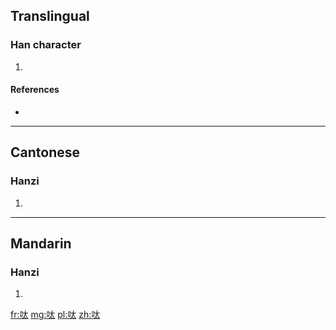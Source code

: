 ==Translingual==

===Han character===
{{Han char|rn=30|rad=口|as=04|sn=7|four=6403<sub>0</sub>|canj=口大戈 (RKI), X口大戈 (XRKI)|ids=⿰[[口]][[太]]}}

# {{defn|Han|sort=口04}}

====References====
* {{Han ref|kx=0181.191|hdz=10587.030|uh=5454|ud=21588|bh=CA79|bd=51833}}

----

==Cantonese==

===Hanzi===
{{yue-hanzi|jyut=|y=daai1}}

# {{defn|lang=yue|sort=口04}}

----

==Mandarin==

===Hanzi===
{{cmn-hanzi|pin=[[dāi]] ([[dai1]])|wg=tai<sup>1</sup>}}

# {{defn|lang=cmn|sort=口04}}

[[fr:呔]]
[[mg:呔]]
[[pl:呔]]
[[zh:呔]]